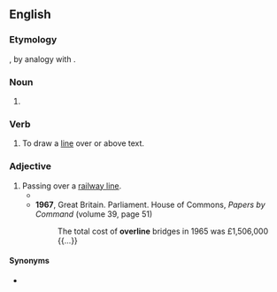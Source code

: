 ==English==

===Etymology===
{{prefix|en|over|line}}, by analogy with {{m|en|underline}}.

===Noun===
{{en-noun}}

# {{synonym of|en|overbar#Noun}}

===Verb===
{{en-verb}}

# To draw a [[line]] over or above text.{{attn|en|Does "over" hear refer to a crossing out action or the same as the adjective "above"? If the latter, the definition should be replaced with "synonym of overbar"}}

===Adjective===
{{en-adj|-}}

# Passing over a [[railway line]].
#* {{quote-journal|en|year=1960|month=March|author=Cecil J. Allen|title=Locomotive Running Past and Present|journal=Trains Illustrated|page=176|text=Despite this slight delay, a bad slowing at Borrowash for an '''overline''' bridge under construction, and signals outside Derby, we arrived there "on time" by the public book, though 1¾ min. late by the working book.}}
#* '''1967''', Great Britain. Parliament. House of Commons, ''Papers by Command'' (volume 39, page 51)
#*: The total cost of '''overline''' bridges in 1965 was £1,506,000 {{...}}

====Synonyms====
* {{l|en|overtrack}}